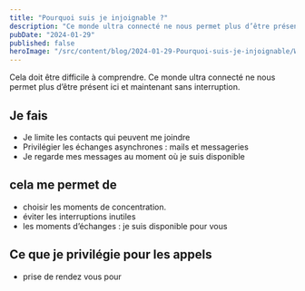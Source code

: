 ```yaml
---
title: "Pourquoi suis je injoignable ?"
description: "Ce monde ultra connecté ne nous permet plus d’être présent ici et maintenant sans interruption."
pubDate: "2024-01-29"
published: false
heroImage: "/src/content/blog/2024-01-29-Pourquoi-suis-je-injoignable/Welcome Fabien Champigny.jpg"
---
```


Cela doit être difficile à comprendre.
Ce monde ultra connecté ne nous permet plus d’être présent ici et maintenant sans interruption.

## Je fais

- Je limite les contacts qui peuvent me joindre
- Privilégier les échanges asynchrones : mails et messageries
- Je regarde mes messages au moment où je suis disponible

## cela me permet de

- choisir les moments de concentration.
- éviter les interruptions inutiles
- les moments d’échanges : je suis disponible pour vous

## Ce que je privilégie pour les appels

- prise de rendez vous pour
